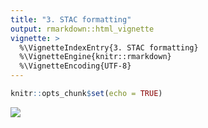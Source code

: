 ```yaml
---
title: "3. STAC formatting"
output: rmarkdown::html_vignette
vignette: >
  %\VignetteIndexEntry{3. STAC formatting}
  %\VignetteEngine{knitr::rmarkdown}
  %\VignetteEncoding{UTF-8}
---
```


```r
knitr::opts_chunk$set(echo = TRUE)
```

![](stac_diagram.svg)